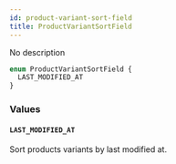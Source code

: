 ```yaml
---
id: product-variant-sort-field
title: ProductVariantSortField
---
```


No description

```graphql
enum ProductVariantSortField {
  LAST_MODIFIED_AT
}
```

### Values

#### `LAST_MODIFIED_AT`

Sort products variants by last modified at.
